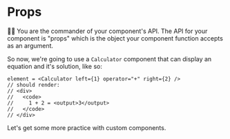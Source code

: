 # Props

👨‍💼 You are the commander of your component's API. The API for your component is
"props" which is the object your component function accepts as an argument.

So now, we're going to use a `Calculator` component that can display an
equation and it's solution, like so:

```tsx
element = <Calculator left={1} operator="+" right={2} />
// should render:
// <div>
//   <code>
//     1 + 2 = <output>3</output>
//   </code>
// </div>
```

Let's get some more practice with custom components.
